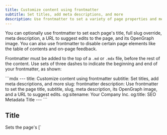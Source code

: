 ---
title: Customize content using frontmatter
subtitle: Set titles, add meta descriptions, and more
description: Use frontmatter to set a variety of page properties and metadata.
---

You can optionally use frontmatter to set each page's title, full slug override, meta description, a URL to suggest edits to the page, and its OpenGraph image. You can also use frontmatter to disable certain page elements like the table of contents and on-page feedback. 

Frontmatter must be added to the top of a `.md` or `.mdx` file, before the rest of the content. Use sets of three dashes to indicate the beginning and end of your frontmatter, as shown:

<CodeBlock title="Example frontmatter">
```mdx
---
title: Customize content using frontmatter
subtitle: Set titles, add meta descriptions, and more 
slug: frontmatter
description: Use frontmatter to set the page title, subtitle, slug, meta description, its OpenGraph image, and a URL to suggest edits.
og:sitename: Your Company Inc.
og:title: SEO Metadata Title
---
```
</CodeBlock>

## Title 

<ParamField path="title" type="string" required={false} default="Page name from docs.yml">
  Sets the page's [`<title>` element](https://web.dev/learn/html/document-structure#document_title). This appears in browser tabs, bookmarks, and search results.
</ParamField>

The page title can be set in two ways:

1. In the page's frontmatter:
```mdx title="welcome.mdx"
---
title: Welcome to our docs
---
```

2. From the page name in docs.yml (used if no frontmatter title is set):
```yaml title="docs.yml"
title: Fern | Documentation  # Site-wide title suffix
navigation:
  - page: Welcome          # This becomes the page title
    path: ./pages/welcome.mdx
```

The final title will include the site-wide suffix. For example:
- With frontmatter: "Welcome to our docs - Fern | Documentation"
- Without frontmatter: "Welcome - Fern | Documentation"

## Subtitle

<ParamField path="subtitle" type="string" required={false}>
  Renders as a subtitle on the page. If `description` is not set, `subtitle` is also used as the meta description tag.
</ParamField>

For example, scroll to the top of this page you're visiting now and you'll see the subtitle "Set titles, add meta descriptions, and more".

## Slug

<ParamField path="slug" type="string" required={false}>
  Overrides the full URL path for the page, starting from the root of your docs site. This takes precedence over any slug defined in docs.yml.
</ParamField>

For example, if you set `slug: email` in frontmatter, the page will be available at `/email` regardless of its location in the navigation structure.

There are two ways to set a page's URL slug:

1. Using `slug` in docs.yml, which is relative to the page's location in the navigation:
<CodeBlock title='docs.yml'>
```yaml
navigation:
  - tab: overview
    layout:
      - section: Support
        contents:
          - page: Email Us
            path: ./pages/email-us.mdx
            slug: email  # Results in /overview/support/email
```
</CodeBlock>

2. Using `slug` in frontmatter, which overrides everything and sets the absolute path from the root:
<CodeBlock title='email-us.mdx'>
```mdx
---
slug: email  # Results in /email (ignores navigation structure)
---
```
</CodeBlock>

The key difference is:
- A slug in docs.yml is relative to the page's location in the navigation structure
- A slug in frontmatter is absolute and ignores the navigation structure completely

## Meta description

<ParamField path="description" type="string" required={false}>
  Set the [meta description](https://web.dev/learn/html/metadata#description) for a page. Like the page title, the meta description is important for SEO. It impacts the text that search engines display about your page in search results snippets. It can also influence search engine indexing and ranking. For more information, see [Google's guidelines for meta descriptions](https://developers.google.com/search/docs/appearance/snippet#meta-descriptions).
</ParamField>

<CodeBlock title="Example meta description">
```mdx
---
title: API Authentication
description: Learn how to authenticate your API requests using API keys, OAuth 2.0, or JWT tokens. Includes code examples in multiple languages and security best practices.
---
```
</CodeBlock>

## Edit this page

<ParamField path="edit-this-page-url" type="string" required={false}>
  Provide the absolute link to the source `.md` or `.mdx` file in GitHub. Fern uses it to add an `Edit this page` link to the page, which users of your documentation can use to suggest corrections or additions. You can also configure this globally instead of page-by-page - see [global configuration](/learn/docs/getting-started/global-configuration#edit-this-page).
</ParamField>

<CodeBlock title="Example edit-this-page-url">
```mdx
---
title: API Reference
edit-this-page-url: https://github.com/your-org/docs/blob/main/content/api-reference.mdx
---
```
</CodeBlock>

<Frame>
  <img src="./edit-this-page.png" alt="Edit this page feature" />
</Frame>

## Meta image

<ParamField path="image" type="string" required={false}>
  Configure the OpenGraph image metadata for a page using an absolute URL to an image hosted online. This image appears when your documentation links are shared on social media platforms, using the [OpenGraph](https://ogp.me/) metadata protocol. For more information, see the [web.dev explanation of OpenGraph](https://web.dev/learn/html/metadata#open_graph).
</ParamField>

## Table of contents
### Hide table of contents
<ParamField path="hide-toc" type="boolean" required={false} default={false}>
  Controls the conditional rendering of the table of contents feature on the right-side of the page. Set to `true` to disable this feature.
</ParamField>

<CodeBlock title="Example hide-toc">
```mdx
---
title: Landing Page
hide-toc: true
---
```
</CodeBlock>

<Frame>
  <img src="./table-of-contents.png" alt="Table of contents feature" />
</Frame>

When the table of contents is hidden, Fern will center the contents of the page by default. To control the layout of the page, see the [layout documentation](#layout).

### Max depth
<ParamField path="max-toc-depth" type="number" required={false}>
  Sets the maximum depth of the table of contents. For example, a value of `3` will only show `<h1>`, `<h2>`, and `<h3>` headings in the table of contents.
</ParamField>

<CodeBlock title="Example max-toc-depth">
```mdx
---
title: Sample Page
max-toc-depth: 3
---
```
</CodeBlock>

<Frame>
  <img src="./max-toc.png" alt="Table of contents max depth" />
</Frame>

## Navigation links
<ParamField path="hide-nav-links" type="boolean" required={false} default={false}>
  Controls the conditional rendering of the navigation links (previous, next) at the bottom of the page. Set to true to disable this feature.
</ParamField>

<CodeBlock title="Example hide-nav-links">
```mdx
---
title: Standalone Guide
hide-nav-links: true
---
```
</CodeBlock>

<Frame>
  <img src="./nav-link.png" alt="Navigation links feature" />
</Frame>

## On-page feedback
<ParamField path="hide-feedback" type="boolean" required={false} default={false}>
  Controls the conditional rendering of the on-page feedback form at the bottom of the page. Set to true to disable this feature.
</ParamField>

<CodeBlock title="Example hide-feedback">
```mdx
---
title: API Status Page
hide-feedback: true
---
```
</CodeBlock>

<Frame>
  <img src="./on-page-feedback.png" alt="Leave feedback feature" />
</Frame>

## Page logo
<ParamField path="logo" type="object" required={false}>
  Override the site-wide logo for a page. Specify different logos for light and dark modes using absolute URLs.
</ParamField>

<CodeBlock title='index.mdx logo example'>
```mdx
---
logo:
  light: https://link-to-image.com/image-light-mode.png
  dark: https://link-to-image.com/image-dark-mode.png
---
```
</CodeBlock>

<Info>
Currently, relative paths are _not_ supported for this field.
</Info>

## Layout
<ParamField path="layout" type="string" required={false} default="guide">
  Sets the page layout. Available options:
  
  - `overview`: A spacious, full-width layout without a table of contents. Perfect for landing pages, section overviews, and content that benefits from maximum horizontal space. Navigation sidebar remains visible.
  
  - `guide`: The default documentation layout featuring a table of contents on the right side. Ideal for tutorials, how-to guides, and any content that benefits from easy navigation through sections.
  
  - `reference`: A full-width layout optimized for an API or SDK reference. Removes the table of contents so you can add another column, such as code examples. Navigation sidebar remains visible.
  
  - `page`: A distraction-free, full-screen layout that hides both the table of contents and navigation sidebar. Best for standalone content that benefits from focused reading experiences.
  
  - `custom`: A blank canvas layout that removes all default styling constraints. Hides both the table of contents and navigation sidebar, allowing complete control over the page layout.
</ParamField>

## SEO metadata

<Note title="SEO Best Practices">
When configuring SEO metadata, ensure your titles and descriptions are unique, descriptive, and relevant to the page content. Keep descriptions between 150-160 characters for optimal display in search results.
</Note>

<CodeBlock title="Example SEO metadata">
```mdx
---
title: PlantStore API Quick Start
headline: "Gett Started with PlantStore API | Developer Documentation"
canonical-url: https://docs.plantstore.dev/welcome
og:site_name: PlantStore Developer Documentation
og:title: "PlantStore API Quick Start Guide"
og:description: "Learn how to integrate with PlantStore's API to manage plant inventory, process orders, and track shipments. Complete with code examples."
og:image: https://plantstore.dev/images/api-docs-banner.png
og:image:width: 1200
og:image:height: 630
twitter:card: summary_large_image
twitter:site: "@PlantStoreAPI"
noindex: false
nofollow: false
---
```
</CodeBlock>

### Document Properties
<ParamField path="headline" type="string" required={false}>
  When set, the `<title />` tag in the document head will use this value rather than the `title` property. This property changes the title that search engines see when crawling this page, and can be used to address Duplicate Title issues in your SEO report.
</ParamField>

<ParamField path="canonical-url" type="string" required={false}>
  Overrides the canonical URL for this page. Must be a full URL including the protocol (i.e. `https://buildwithfern.com/learn/docs/content/frontmatter`)
</ParamField>

### OpenGraph Properties
<ParamField path="og:site_name" type="string" required={false}>
  The name of your website as it should appear when your content is shared.
</ParamField>

<ParamField path="og:title" type="string" required={false}>
  The title of your page as it should appear when your content is shared.
</ParamField>

<ParamField path="og:description" type="string" required={false}>
  The description of your page as it should appear when your content is shared.
</ParamField>

<ParamField path="og:url" type="string" required={false}>
  The URL of your page.
</ParamField>

<ParamField path="og:image" type="string" required={false}>
  The URL or identifier of the image that will be displayed when your content is shared.
</ParamField>

<ParamField path="og:image:width" type="number" required={false}>
  The width of the image in pixels.
</ParamField>

<ParamField path="og:image:height" type="number" required={false}>
  The height of the image in pixels.
</ParamField>

<ParamField path="og:locale" type="string" required={false}>
  The locale of the page, typically in the format `language_TERRITORY` (e.g., `en_US`).
</ParamField>

<ParamField path="og:logo" type="string" required={false}>
  The URL or identifier of the logo image of your website that will be displayed when your content is shared.
</ParamField>

### Twitter Properties
<ParamField path="twitter:title" type="string" required={false}>
  The title of your page as it should appear in a tweet.
</ParamField>

<ParamField path="twitter:description" type="string" required={false}>
  The description of your page as it should appear in a tweet.
</ParamField>

<ParamField path="twitter:handle" type="string" required={false}>
  The Twitter handle of the page creator or site.
</ParamField>

<ParamField path="twitter:image" type="string" required={false}>
  The URL or identifier of the image that will be displayed in a tweet.
</ParamField>

<ParamField path="twitter:site" type="string" required={false}>
  The name of your website as it should appear in a tweet.
</ParamField>

<ParamField path="twitter:url" type="string" required={false}>
  The URL of your page.
</ParamField>

<ParamField path="twitter:card" type="string" required={false}>
  The type of card to be used for sharing on Twitter. Options: `summary`, `summary_large_image`, `app`, `player`
</ParamField>

### Indexing Properties
<ParamField path="noindex" type="boolean" required={false} default={false}>
  If set to `true`, the page will not be indexed by search engines.
</ParamField>

<ParamField path="nofollow" type="boolean" required={false} default={false}>
  If set to `true`, a search engine will not follow any links present on the page.
</ParamField>
